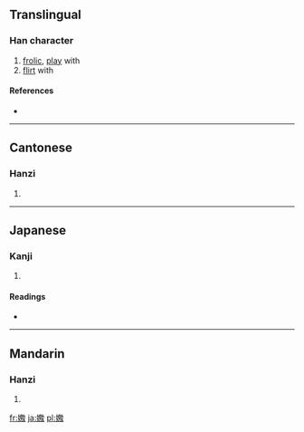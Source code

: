 {{also|喃|嬲}}
==Translingual==

===Han character===
{{Han char|rn=38|rad=女|as=10|sn=13|four=4444<sub>0</sub>|canj=女田尸女 (VWSV)|ids=⿲[[女]][[男]][[女]]}}

# [[frolic]], [[play]] with
# [[flirt]] with

====References====
* {{Han ref|kx=0269.170|dkj=06626|dj=0537.010|hdz=21071.180|uh=5AD0|ud=23248}}

----

==Cantonese==

===Hanzi===
{{yue-hanzi|jyut=nat1|y=nat1}}

# {{defn|Cantonese|sort=女10}}

----

==Japanese==

===Kanji===
{{ja-kanji|grade=9|rs=女10}}

# {{defn|Japanese|sort=女10}}

====Readings====
* {{ja-readings|on=[[じょう]] (jō)|kun=[[なぶる]] (naburu)}}

----

==Mandarin==

===Hanzi===
{{cmn-hanzi|pin=[[nǎo]] ([[nao3]])|wg=nao<sup>3</sup>}}

# {{defn|Mandarin|sort=女10}}

[[fr:嫐]]
[[ja:嫐]]
[[pl:嫐]]